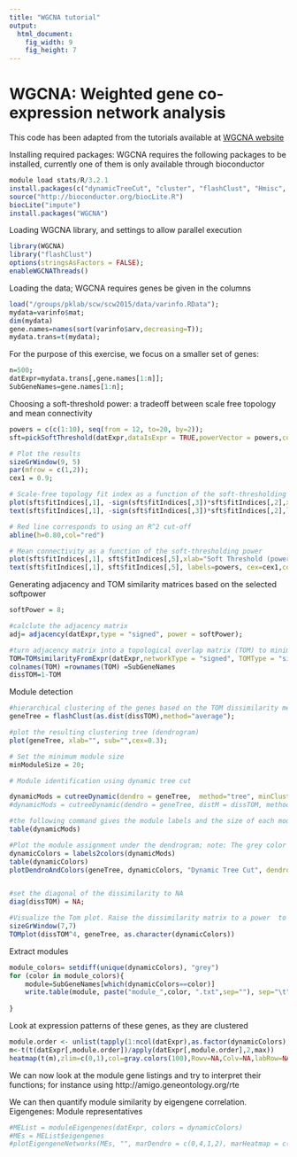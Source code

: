 ```yaml
---
title: "WGCNA tutorial"
output:
  html_document:
    fig_width: 9
    fig_height: 7
---
```




WGCNA: Weighted gene co-expression network analysis
========================================================
This code has been adapted from the tutorials available at [WGCNA website](http://labs.genetics.ucla.edu/horvath/CoexpressionNetwork/Rpackages/WGCNA/)

Installing required packages:
WGCNA requires the following packages to be installed,
currently one of them is only available through bioconductor

```r

module load stats/R/3.2.1
install.packages(c("dynamicTreeCut", "cluster", "flashClust", "Hmisc", "reshape", "foreach", "doParallel") ) 
source("http://bioconductor.org/biocLite.R") 
biocLite("impute")
install.packages("WGCNA")

```


Loading WGCNA library, and settings to allow parallel execution


```r

library(WGCNA)
library("flashClust")
options(stringsAsFactors = FALSE);
enableWGCNAThreads()

```


Loading the data;
WGCNA requires genes be given in the columns


```r

load("/groups/pklab/scw/scw2015/data/varinfo.RData");
mydata=varinfo$mat;
dim(mydata)
gene.names=names(sort(varinfo$arv,decreasing=T));
mydata.trans=t(mydata);

```


For the purpose of this exercise, we focus on a smaller set of genes:


```r

n=500;
datExpr=mydata.trans[,gene.names[1:n]];
SubGeneNames=gene.names[1:n];

```


Choosing a soft-threshold power: a tradeoff between scale free topology and mean connectivity


```r

powers = c(c(1:10), seq(from = 12, to=20, by=2));
sft=pickSoftThreshold(datExpr,dataIsExpr = TRUE,powerVector = powers,corFnc = cor,corOptions = list(use = 'p'),networkType = "signed")

# Plot the results
sizeGrWindow(9, 5)
par(mfrow = c(1,2));
cex1 = 0.9;

# Scale-free topology fit index as a function of the soft-thresholding power
plot(sft$fitIndices[,1], -sign(sft$fitIndices[,3])*sft$fitIndices[,2],xlab="Soft Threshold (power)",ylab="Scale Free Topology Model Fit, signed R^2",type="n", main = paste("Scale independence"));
text(sft$fitIndices[,1], -sign(sft$fitIndices[,3])*sft$fitIndices[,2],labels=powers,cex=cex1,col="red");

# Red line corresponds to using an R^2 cut-off
abline(h=0.80,col="red")

# Mean connectivity as a function of the soft-thresholding power
plot(sft$fitIndices[,1], sft$fitIndices[,5],xlab="Soft Threshold (power)",ylab="Mean Connectivity", type="n",main = paste("Mean connectivity"))
text(sft$fitIndices[,1], sft$fitIndices[,5], labels=powers, cex=cex1,col="red")

```


Generating adjacency and TOM similarity matrices based on the selected softpower


```r

softPower = 8;

#calclute the adjacency matrix
adj= adjacency(datExpr,type = "signed", power = softPower);

#turn adjacency matrix into a topological overlap matrix (TOM) to minimize the effects of noise and spurious associations
TOM=TOMsimilarityFromExpr(datExpr,networkType = "signed", TOMType = "signed", power = softPower);
colnames(TOM) =rownames(TOM) =SubGeneNames
dissTOM=1-TOM
```


Module detection


```r

#hierarchical clustering of the genes based on the TOM dissimilarity measure
geneTree = flashClust(as.dist(dissTOM),method="average");

#plot the resulting clustering tree (dendrogram)
plot(geneTree, xlab="", sub="",cex=0.3);

# Set the minimum module size
minModuleSize = 20;

# Module identification using dynamic tree cut

dynamicMods = cutreeDynamic(dendro = geneTree,  method="tree", minClusterSize = minModuleSize);
#dynamicMods = cutreeDynamic(dendro = geneTree, distM = dissTOM, method="hybrid", deepSplit = 2, pamRespectsDendro = FALSE, minClusterSize = minModuleSize);

#the following command gives the module labels and the size of each module. Lable 0 is reserved for unassigned genes
table(dynamicMods)

#Plot the module assignment under the dendrogram; note: The grey color is reserved for unassigned genes
dynamicColors = labels2colors(dynamicMods)
table(dynamicColors)
plotDendroAndColors(geneTree, dynamicColors, "Dynamic Tree Cut", dendroLabels = FALSE, hang = 0.03, addGuide = TRUE, guideHang = 0.05, main = "Gene dendrogram and module colors")


#set the diagonal of the dissimilarity to NA 
diag(dissTOM) = NA;

#Visualize the Tom plot. Raise the dissimilarity matrix to a power  to bring out the module structure
sizeGrWindow(7,7)
TOMplot(dissTOM^4, geneTree, as.character(dynamicColors))

```

Extract modules

```r

module_colors= setdiff(unique(dynamicColors), "grey")
for (color in module_colors){
    module=SubGeneNames[which(dynamicColors==color)]
    write.table(module, paste("module_",color, ".txt",sep=""), sep="\t", row.names=FALSE, col.names=FALSE,quote=FALSE)
    
}
```

Look at expression patterns of these genes, as they are clustered

```r

module.order <- unlist(tapply(1:ncol(datExpr),as.factor(dynamicColors),I))
m<-t(t(datExpr[,module.order])/apply(datExpr[,module.order],2,max))
heatmap(t(m),zlim=c(0,1),col=gray.colors(100),Rowv=NA,Colv=NA,labRow=NA,scale="none",RowSideColors=dynamicColors[module.order])

```

We can now look at the module gene listings and try to interpret their functions; for instance using http://amigo.geneontology.org/rte

We can then quantify module similarity by eigengene correlation. Eigengenes: Module representatives

```r

#MEList = moduleEigengenes(datExpr, colors = dynamicColors)
#MEs = MEList$eigengenes
#plotEigengeneNetworks(MEs, "", marDendro = c(0,4,1,2), marHeatmap = c(3,4,1,2))

```


